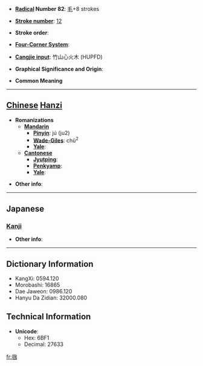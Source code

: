 * '''[[Wiktionary:Chinese radical index| Radical]] Number 82''': [[Wiktionary:Chinese radical index 毛|毛]]+8 strokes

* '''[[Wiktionary:Chinese total strokes index|Stroke number]]''': [[Wiktionary:Chinese total strokes index 12|12]]

* '''Stroke order''': 

* '''[[Wiktionary:Chinese four corner index|Four-Corner System]]''': 

* '''[[Wiktionary:Chinese Cangjie index|Cangjie input]]''': 竹山心火木 (HUPFD)

* '''Graphical Significance and Origin''': 

* '''Common Meaning'''

----

== [[Chinese]] [[Hanzi]] ==

* '''Romanizations'''
** '''[[Mandarin]]'''
*** '''[[Pinyin]]''': jú (ju2)
*** '''[[Wade-Giles]]''': chü<sup>2</sup>
*** '''[[Yale]]''': 
** '''[[Cantonese]]'''
*** '''[[Jyutping]]''':
*** '''[[Penkyamp]]''': 
*** '''[[Yale]]''': 

* '''Other info''': 

----

==Japanese==
===[[Kanji]]===
{{kanji|on readings=[[きく]] (kiku), [[ごく]] (goku)|kun readings=[[けまり]] (kemari)}}

* '''Other info''':  

----

== Dictionary Information ==

* KangXi: 0594.120
* Morobashi: 16865
* Dae Jaweon: 0986.120
* Hanyu Da Zidian: 32000.080

== Technical Information ==

* '''Unicode''':
** Hex: 6BF1
** Decimal: 27633

[[fr:毱]]